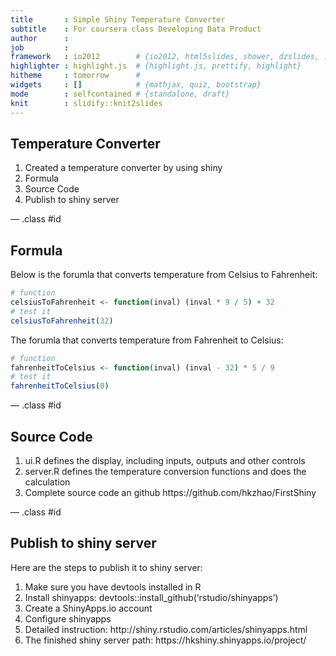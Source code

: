 ```yaml
---
title       : Simple Shiny Temperature Converter 
subtitle    : For coursera class Developing Data Product
author      : 
job         : 
framework   : io2012        # {io2012, html5slides, shower, dzslides, ...}
highlighter : highlight.js  # {highlight.js, prettify, highlight}
hitheme     : tomorrow      # 
widgets     : []            # {mathjax, quiz, bootstrap}
mode        : selfcontained # {standalone, draft}
knit        : slidify::knit2slides
---
```


## Temperature Converter

1. Created a temperature converter by using shiny
2. Formula
3. Source Code
4. Publish to shiny server

--- .class #id 

## Formula

Below is the forumla that converts temperature from Celsius to Fahrenheit:

```r
# function
celsiusToFahrenheit <- function(inval) (inval * 9 / 5) + 32
# test it
celsiusToFahrenheit(32)
```

The forumla that converts temperature from Fahrenheit to Celsius:

```r
# function
fahrenheitToCelsius <- function(inval) (inval - 32) * 5 / 9
# test it
fahrenheitToCelsius(0)
```

--- .class #id 

## Source Code
1. ui.R defines the display, including inputs, outputs and other controls
2. server.R defines the temperature conversion functions and does the calculation
3. Complete source code an github https://github.com/hkzhao/FirstShiny

--- .class #id 

## Publish to shiny server

Here are the steps to publish it to shiny server:

1. Make sure you have devtools installed in R
2. Install shinyapps: devtools::install_github('rstudio/shinyapps')
3. Create a ShinyApps.io account
4. Configure shinyapps
5. Detailed instruction: http://shiny.rstudio.com/articles/shinyapps.html
6. The finished shiny server path: https://hkshiny.shinyapps.io/project/
